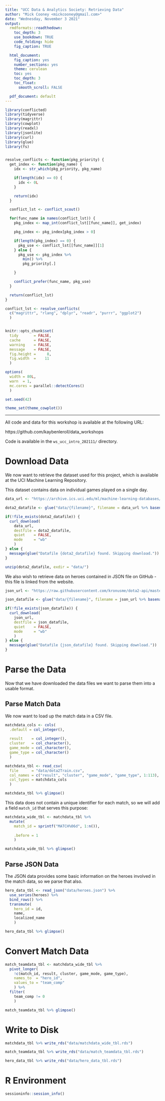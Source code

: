 ```yaml
---
title: "UCC Data & Analytics Society: Retrieving Data"
author: "Mick Cooney <mickcooney@gmail.com>"
date: "Wednesday, November 3 2021"
output:
  rmdformats::readthedown:
    toc_depth: 3
    use_bookdown: TRUE
    code_folding: hide
    fig_caption: TRUE

  html_document:
    fig_caption: yes
    number_sections: yes
    theme: cerulean
    toc: yes
    toc_depth: 3
    toc_float:
      smooth_scroll: FALSE

  pdf_document: default
---
```



```r
library(conflicted)
library(tidyverse)
library(magrittr)
library(cowplot)
library(readxl)
library(jsonlite)
library(curl)
library(glue)
library(fs)


resolve_conflicts <- function(pkg_priority) {
  get_index <- function(pkg_name) {
    idx <- str_which(pkg_priority, pkg_name)

    if(length(idx) == 0) {
      idx <- 0L
    }

    return(idx)
  }

  conflict_lst <- conflict_scout()

  for(func_name in names(conflict_lst)) {
    pkg_index <- map_int(conflict_lst[[func_name]], get_index)

    pkg_index <- pkg_index[pkg_index > 0]

    if(length(pkg_index) == 0) {
      pkg_use <- conflict_lst[[func_name]][1]
    } else {
      pkg_use <- pkg_index %>%
        min() %>%
        pkg_priority[.]

    }

    conflict_prefer(func_name, pkg_use)
  }

  return(conflict_lst)
}

conflict_lst <- resolve_conflicts(
  c("magrittr", "rlang", "dplyr", "readr", "purrr", "ggplot2")
  )


knitr::opts_chunk$set(
  tidy       = FALSE,
  cache      = FALSE,
  warning    = FALSE,
  message    = FALSE,
  fig.height =     8,
  fig.width  =    11
  )

options(
  width = 80L,
  warn  = 1,
  mc.cores = parallel::detectCores()
  )

set.seed(42)

theme_set(theme_cowplot())
```



---


All code and data for this workshop is available at the following URL:

https://github.com/kaybenleroll/data_workshops

Code is available in the `ws_ucc_intro_202111/` directory.


# Download Data

We now want to retrieve the dataset used for this project, which is available
at the UCI Machine Learning Repository.

This dataset contains data on individual games played on a single day.

```r
data_url <- "https://archive.ics.uci.edu/ml/machine-learning-databases/00367/dota2Dataset.zip"

dota2_datafile <- glue("data/{filename}", filename = data_url %>% basename())

if(!file_exists(dota2_datafile)) {
  curl_download(
    data_url,
    destfile = dota2_datafile,
    quiet    = FALSE,
    mode     = "wb"
    )
} else {
  message(glue("Datafile {dota2_datafile} found. Skipping download."))
}

unzip(dota2_datafile, exdir = "data/")
```


We also wish to retrieve data on heroes contained in JSON file on GitHub - this
file is linked from the website.


```r
json_url <- "https://raw.githubusercontent.com/kronusme/dota2-api/master/data/heroes.json"

json_datafile <- glue("data/{filename}", filename = json_url %>% basename())

if(!file_exists(json_datafile)) {
  curl_download(
    json_url,
    destfile = json_datafile,
    quiet    = FALSE,
    mode     = "wb"
    )
} else {
  message(glue("Datafile {json_datafile} found. Skipping download."))
}
```



# Parse the Data

Now that we have downloaded the data files we want to parse them into a usable
format.

## Parse Match Data

We now want to load up the match data in a CSV file.

```r
matchdata_cols <- cols(
  .default = col_integer(),
  
  result    = col_integer(),
  cluster   = col_character(),
  game_mode = col_character(),
  game_type = col_character()
  )

matchdata_tbl <- read_csv(
  file      = "data/dota2Train.csv",
  col_names = c("result", "cluster", "game_mode", "game_type", 1:113),
  col_types = matchdata_cols
  )

matchdata_tbl %>% glimpse()
```

This data does not contain a unique identifier for each match, so we will add
a field `match_id` that serves this purpose:

```r
matchdata_wide_tbl <- matchdata_tbl %>%
  mutate(
    match_id = sprintf("MATCH%06d", 1:n()),
    
    .before = 1
    )

matchdata_wide_tbl %>% glimpse()
```


## Parse JSON Data

The JSON data provides some basic information on the heroes involved in the
match data, so we parse that also.

```r
hero_data_tbl <- read_json("data/heroes.json") %>%
  use_series(heroes) %>%
  bind_rows() %>%
  transmute(
    hero_id = id,
    name,
    localized_name
    )

hero_data_tbl %>% glimpse()
```



# Convert Match Data

```r
match_teamdata_tbl <- matchdata_wide_tbl %>%
  pivot_longer(
    !c(match_id, result, cluster, game_mode, game_type),
    names_to  = "hero_id",
    values_to = "team_comp"
    ) %>%
  filter(
    team_comp != 0
    )

match_teamdata_tbl %>% glimpse()
```


# Write to Disk

```r
matchdata_tbl %>% write_rds("data/matchdata_wide_tbl.rds")

match_teamdata_tbl %>% write_rds("data/match_teamdata_tbl.rds")

hero_data_tbl %>% write_rds("data/hero_data_tbl.rds")
```


# R Environment

```r
sessioninfo::session_info()
```
